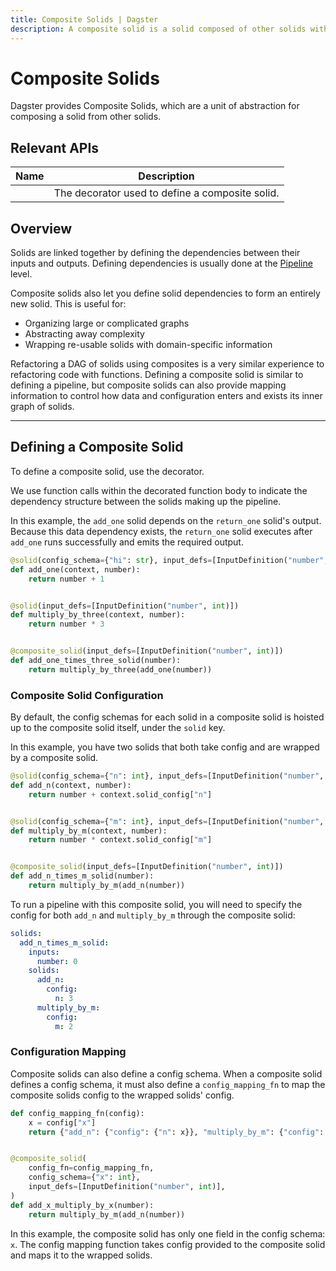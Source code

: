 ```yaml
---
title: Composite Solids | Dagster
description: A composite solid is a solid composed of other solids with a config mapping function.
---
```


# Composite Solids

Dagster provides Composite Solids, which are a unit of abstraction for composing a solid from other solids.

## Relevant APIs

| Name                                                                                  | Description                                     |
| ------------------------------------------------------------------------------------- | ----------------------------------------------- |
| <PyObject module="dagster" object="composite_solid" displayText="@composite_solid" /> | The decorator used to define a composite solid. |

## Overview

Solids are linked together by defining the dependencies between their inputs and outputs. Defining dependencies is usually done at the [Pipeline](/concepts/solids-pipelines/pipelines) level.

Composite solids also let you define solid dependencies to form an entirely new solid. This is useful for:

- Organizing large or complicated graphs
- Abstracting away complexity
- Wrapping re-usable solids with domain-specific information

Refactoring a DAG of solids using composites is a very similar experience to refactoring code with functions. Defining a composite solid is similar to defining a pipeline,
but composite solids can also provide mapping information to control how data and configuration enters and exists its inner graph of solids.

---

## Defining a Composite Solid

To define a composite solid, use the <PyObject object="composite_solid" decorator /> decorator.

We use function calls within the decorated function body to indicate the dependency structure between the solids making up the pipeline.

In this example, the `add_one` solid depends on the `return_one` solid's output. Because this data dependency exists, the `return_one` solid executes after `add_one` runs successfully and emits the required output.

```python file=/concepts/solids_pipelines/composite_solids.py startafter=start_composite_solid_example_marker endbefore=end_composite_solid_example_marker
@solid(config_schema={"hi": str}, input_defs=[InputDefinition("number", int)])
def add_one(context, number):
    return number + 1


@solid(input_defs=[InputDefinition("number", int)])
def multiply_by_three(context, number):
    return number * 3


@composite_solid(input_defs=[InputDefinition("number", int)])
def add_one_times_three_solid(number):
    return multiply_by_three(add_one(number))
```

### Composite Solid Configuration

By default, the config schemas for each solid in a composite solid is hoisted up to the composite solid itself, under the `solid` key.

In this example, you have two solids that both take config and are wrapped by a composite solid.

```python file=/concepts/solids_pipelines/composite_solids.py startafter=start_composite_solid_config_marker endbefore=end_composite_solid_config_marker
@solid(config_schema={"n": int}, input_defs=[InputDefinition("number", int)])
def add_n(context, number):
    return number + context.solid_config["n"]


@solid(config_schema={"m": int}, input_defs=[InputDefinition("number", int)])
def multiply_by_m(context, number):
    return number * context.solid_config["m"]


@composite_solid(input_defs=[InputDefinition("number", int)])
def add_n_times_m_solid(number):
    return multiply_by_m(add_n(number))
```

To run a pipeline with this composite solid, you will need to specify the config for both `add_n` and `multiply_by_m` through the composite solid:

```yaml
solids:
  add_n_times_m_solid:
    inputs:
      number: 0
    solids:
      add_n:
        config:
          n: 3
      multiply_by_m:
        config:
          m: 2
```

### Configuration Mapping

Composite solids can also define a config schema. When a composite solid defines a config schema, it must also define a `config_mapping_fn` to map the composite solids config to the wrapped solids' config.

```python file=/concepts/solids_pipelines/composite_solids.py startafter=start_composite_mapping_marker endbefore=end_composite_mapping_marker
def config_mapping_fn(config):
    x = config["x"]
    return {"add_n": {"config": {"n": x}}, "multiply_by_m": {"config": {"m": x}}}


@composite_solid(
    config_fn=config_mapping_fn,
    config_schema={"x": int},
    input_defs=[InputDefinition("number", int)],
)
def add_x_multiply_by_x(number):
    return multiply_by_m(add_n(number))
```

In this example, the composite solid has only one field in the config schema: `x`. The config mapping function takes config provided to the composite solid and maps it to the wrapped solids.
